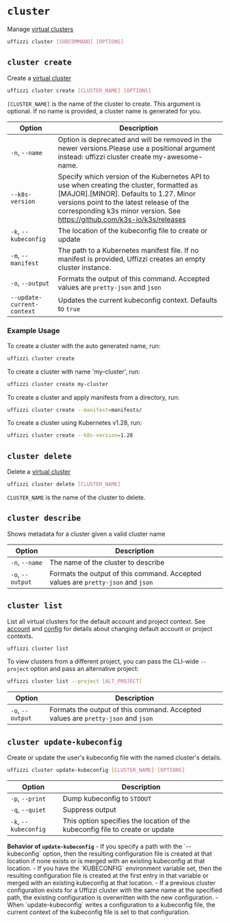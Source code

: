 
# `cluster`

Manage [virtual clusters](/core-concepts/ephemeral-environments/virtual-clusters)

``` bash
uffizzi cluster [SUBCOMMAND] [OPTIONS]
```

## `cluster create`

Create a [virtual cluster](../topics/virtual-clusters.md)

``` bash
uffizzi cluster create [CLUSTER_NAME] [OPTIONS]
```

`[CLUSTER_NAME]` is the name of the cluster to create. This argument is optional. If no name is provided, a cluster name 
is generated for you.

| Option                    | Description                                                                                |
| --------------------------|------------------------------------------------------------------------------------------- |
| `-n`, `--name`            | Option is deprecated and will be removed in the newer versions.Please use a positional argument instead: uffizzi cluster create my-awesome-name.   |
| `--k8s-version`           | Specify which version of the Kubernetes API to use when creating the cluster, formatted as [MAJOR].[MINOR]. Defaults to 1.27. Minor versions point to the latest release of the corresponding k3s minor version. See https://github.com/k3s-io/k3s/releases |
| `-k`, `--kubeconfig`      | The location of the kubeconfig file to create or update                                    |
| `-m`, `--manifest`        | The path to a Kubernetes manifest file. If no manifest is provided, Uffizzi creates an empty cluster instance. |
| `-o`, `--output`          | Formats the output of this command. Accepted values are `pretty-json` and `json`           |
| `--update-current-context`| Updates the current kubeconfig context. Defaults to `true`                                 |

### Example Usage

To create a cluster with the auto generated name, run:  

``` bash copy
uffizzi cluster create
```

To create a cluster with name 'my-cluster', run:

``` bash copy
uffizzi cluster create my-cluster
```

To create a cluster and apply manifests from a directory, run:  

``` bash copy
uffizzi cluster create --manifest=manifests/
```

To create a cluster using Kubernetes v1.28, run:  

``` bash copy
uffizzi cluster create --k8s-version=1.28
```

## `cluster delete`

Delete a [virtual cluster](../topics/virtual-clusters.md)

``` bash
uffizzi cluster delete [CLUSTER_NAME]
```

`CLUSTER_NAME` is the name of the cluster to delete.

## `cluster describe`

Shows metadata for a cluster given a valid cluster name  

| Option                    | Description                                                                                |
| --------------------------|------------------------------------------------------------------------------------------- |
| `-n`, `--name`            | The name of the cluster to describe                                                        |
| `-o`, `--output`          | Formats the output of this command. Accepted values are `pretty-json` and `json`           |


## `cluster list`

List all virtual clusters for the default account and project context. See [account](/cli/commands/account) and [config](cli.md#config) for details about changing default account or project contexts.

``` bash
uffizzi cluster list
```

To view clusters from a different project, you can pass the CLI-wide `--project` option and pass an alternative project:

``` bash
uffizzi cluster list --project [ALT_PROJECT]
```

| Option                    | Description                                                                                |
| --------------------------|------------------------------------------------------------------------------------------- |
| `-o`, `--output`          | Formats the output of this command. Accepted values are `pretty-json` and `json`           |

## `cluster update-kubeconfig`

Create or update the user's kubeconfig file with the named cluster's details.

``` bash
uffizzi cluster update-kubeconfig [CLUSTER_NAME] [OPTIONS]
```

| Option                    | Description                                                                                |
| --------------------------|------------------------------------------------------------------------------------------- |
| `-p`, `--print`           | Dump kubeconfig to `STDOUT`                                                                |
| `-q`, `--quiet`           | Suppress output                                                                            |
| `-k`, `--kubeconfig`      | This option specifies the location of the kubeconfig file to create or update              |

<Callout type="info">
    <b>Behavior of <code>update-kubeconfig</code></b>
    - If you specify a path with the `--kubeconfig` option, then the resulting configuration file is created at that location if none exists or is merged with an existing kubeconfig at that location.  
    - If you have the `KUBECONFIG` environment variable set, then the resulting configuration file is created at the first entry in that variable or merged with an existing kubeconfig at that location.  
    - If a previous cluster configuration exists for a Uffizzi cluster with the same name at the specified path, the existing configuration is overwritten with the new configuration.  
    - When `update-kubeconfig` writes a configuration to a kubeconfig file, the current context of the kubeconfig file is set to that configuration.
</Callout>